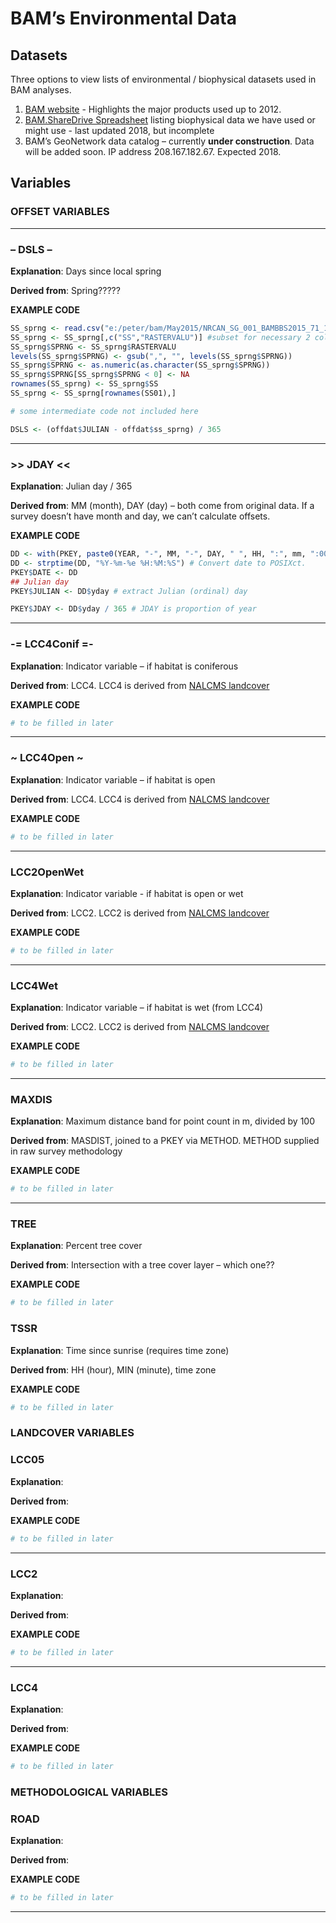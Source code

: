 BAM's Environmental Data
=============

## Datasets

Three options to view lists of environmental / biophysical datasets used in BAM analyses. 

1. [BAM website](http://www.borealbirds.ca/index.php/biophysical_data) - Highlights the major products used up to 2012.
2. [BAM.ShareDrive Spreadsheet](https://docs.google.com/spreadsheets/d/1Kw-CPXXQ7E87ThxRbTEg_QyU4pfzRnsq5-50unFvhv4/edit?usp=drive_web&ouid=104563141700000594143) listing biophysical data we have used or might use - last updated 2018, but incomplete
3. BAM's GeoNetwork data catalog -- currently **under construction**. Data will be added soon. IP address 208.167.182.67. Expected 2018. 

## Variables

### OFFSET VARIABLES

---

### -- DSLS --

**Explanation**: Days since local spring

**Derived from**: Spring?????

**EXAMPLE CODE**

``` r
SS_sprng <- read.csv("e:/peter/bam/May2015/NRCAN_SG_001_BAMBBS2015_71_13.csv") #load intersected file acquired from Trish
SS_sprng <- SS_sprng[,c("SS","RASTERVALU")] #subset for necessary 2 columns
SS_sprng$SPRNG <- SS_sprng$RASTERVALU 
levels(SS_sprng$SPRNG) <- gsub(",", "", levels(SS_sprng$SPRNG))
SS_sprng$SPRNG <- as.numeric(as.character(SS_sprng$SPRNG))
SS_sprng$SPRNG[SS_sprng$SPRNG < 0] <- NA
rownames(SS_sprng) <- SS_sprng$SS
SS_sprng <- SS_sprng[rownames(SS01),]

# some intermediate code not included here

DSLS <- (offdat$JULIAN - offdat$ss_sprng) / 365
```

---

### >> JDAY <<

**Explanation**: Julian day / 365

**Derived from**: MM (month), DAY (day) -- both come from original data. If a survey doesn't have month and day, we can't calculate offsets. 

**EXAMPLE CODE**

``` r
DD <- with(PKEY, paste0(YEAR, "-", MM, "-", DAY, " ", HH, ":", mm, ":00")) # combine date and time pieces back together
DD <- strptime(DD, "%Y-%m-%e %H:%M:%S") # Convert date to POSIXct.
PKEY$DATE <- DD
## Julian day
PKEY$JULIAN <- DD$yday # extract Julian (ordinal) day

PKEY$JDAY <- DD$yday / 365 # JDAY is proportion of year
```

---

### -= LCC4Conif =-

**Explanation**: Indicator variable – if habitat is coniferous 

**Derived from**: LCC4. LCC4 is derived from [NALCMS landcover](https://sites.google.com/site/bambiophysical/home/landcover/modis-land-cover-map-of-canada-2005) 

**EXAMPLE CODE**

``` r
# to be filled in later
```

---

### ~ LCC4Open ~ 

**Explanation**: Indicator variable – if habitat is open

**Derived from**: LCC4. LCC4 is derived from [NALCMS landcover](https://sites.google.com/site/bambiophysical/home/landcover/modis-land-cover-map-of-canada-2005) 

**EXAMPLE CODE**

``` r
# to be filled in later
```

---

### LCC2OpenWet

**Explanation**: Indicator variable - if habitat is open or wet

**Derived from**: LCC2. LCC2 is derived from [NALCMS landcover](https://sites.google.com/site/bambiophysical/home/landcover/modis-land-cover-map-of-canada-2005) 

**EXAMPLE CODE**

``` r
# to be filled in later
```

---

### LCC4Wet
**Explanation**: Indicator variable – if habitat is wet (from LCC4)

**Derived from**: LCC2. LCC2 is derived from [NALCMS landcover](https://sites.google.com/site/bambiophysical/home/landcover/modis-land-cover-map-of-canada-2005) 

**EXAMPLE CODE**

``` r
# to be filled in later
```

---

### MAXDIS

**Explanation**: Maximum distance band for point count in m, divided by 100

**Derived from**: MASDIST, joined to a PKEY via METHOD. METHOD supplied in raw survey methodology

**EXAMPLE CODE**

``` r
# to be filled in later
```

---

### TREE

**Explanation**: Percent tree cover

**Derived from**: Intersection with a tree cover layer -- which one??

**EXAMPLE CODE**

``` r
# to be filled in later
```

### TSSR

**Explanation**: Time since sunrise (requires time zone)

**Derived from**: HH (hour), MIN (minute), time zone

**EXAMPLE CODE**

``` r
# to be filled in later
```


### LANDCOVER VARIABLES

### LCC05

**Explanation**: 

**Derived from**: 

**EXAMPLE CODE**

``` r
# to be filled in later
```

---

### LCC2

**Explanation**: 

**Derived from**: 

**EXAMPLE CODE**

``` r
# to be filled in later
```

---

### LCC4

**Explanation**: 

**Derived from**: 

**EXAMPLE CODE**

``` r
# to be filled in later
```


### METHODOLOGICAL VARIABLES

### ROAD

**Explanation**: 

**Derived from**: 

**EXAMPLE CODE**

``` r
# to be filled in later
```

---



